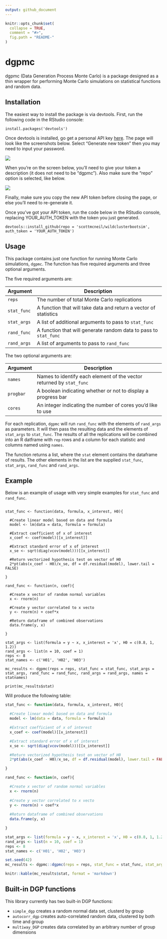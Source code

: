 ```yaml
---
output: github_document
---
```


<!-- README.md is generated from README.Rmd. Please edit that file -->

```r
knitr::opts_chunk$set(
  collapse = TRUE,
  comment = "#>",
  fig.path = "README-"
)
```
# dgpmc

dgpmc (Data Generation Process Monte Carlo) is a package designed as a thin wrapper for performing Monte Carlo simulations on statistical functions and random data.

## Installation

The easiest way to install the package is via devtools. First, run the following code in the RStudio console:
```
install.packages('devtools')
```

Once devtools is installed, go get a personal API key [here](https://github.com/settings/tokens).  The page will look like the screenshots below. Select "Generate new token" then you may need to input your password.

<kbd>![](screenshots/API Key 1.png)</kbd>

When you're on the screen below, you'll need to give your token a description (it does not need to be "dgpmc"). Also make sure the "repo" option is selected, like below.

<kbd>![](screenshots/API Key 2.png)</kbd>

Finally, make sure you copy the new API token before closing the page, or else you'll need to re-generate it.

Once you've got your API token, run the code below in the RStudio console, replacing YOUR_AUTH_TOKEN with the token you just generated.

```
devtools::install_github(repo = 'scottmcneil/wildclusterbootsim', auth_token = 'YOUR_AUTH_TOKEN')

```


## Usage

This package contains just one function for running Monte Carlo simulations, `dgpmc`. The function has five required arguments and three optional arguments.

The five required arguments are:

Argument | Description
-------- | ------------------------------------------
`reps`   | The number of total Monte Carlo replications
`stat_func`   | A function that will take data and return a vector of statistics
`stat_args`   | A list of additional arguments to pass to `stat_func`
`rand_func`   | A function that will generate random data to pass to `stat_func`
`rand_args`   | A list of arguments to pass to `rand_func`

The two optional arguments are:

Argument | Description
-------- | ------------------------------------------
`names`   | Names to identify each element of the vector returned by `stat_func`
`progbar`   | A boolean indicating whether or not to display a progress bar
`cores`   | An integer indicating the number of cores you'd like to use

For each replication, `dgpmc` will run `rand_func` with the elements of `rand_args` as parameters. It will then pass the resulting data and the elements of `stat_args` to `stat_func`. The results of all the replications will be combined into an R datframe with `rep` rows and a column for each statistic and columns named using `names`.

The function returns a list, where the `stat` element contains the dataframe of results. The other elements in the list are the supplied `stat_func`, `stat_args`, `rand_func` and `rand_args`.


## Example

Below is an example of usage with very simple examples for `stat_func` and `rand_func`.

```

stat_func <- function(data, formula, x_interest, H0){

  #Create linear model based on data and formula
  model <- lm(data = data, formula = formula)

  #Extract coefficient of x of interest
  x_coef <- coef(model)[[x_interest]]

  #Extract standard error of x of interest
  x_se <- sqrt(diag(vcov(model)))[[x_interest]]

  #Return vectorized hypothesis test on vector of H0
  2*pt(abs(x_coef - H0)/x_se, df = df.residual(model), lower.tail = FALSE)

}

rand_func <- function(n, coef){

  #Create x vector of random normal variables
  x <- rnorm(n)
  
  #Create y vector correlated to x vecto
  y <- rnorm(n) + coef*x
  
  #Return dataframe of combined observations
  data.frame(y, x)

}

stat_args <- list(formula = y ~ x, x_interest = 'x', H0 = c(0.8, 1, 1.2))
rand_args <- list(n = 10, coef = 1)
reps <- 8
stat_names <- c('H01', 'H02', 'H03')

mc_results <- dgpmc(reps = reps, stat_func = stat_func, stat_args = stat_args, rand_func = rand_func, rand_args = rand_args, names = statnames)

print(mc_results$stat)

```

Will produce the following table:


```r

stat_func <- function(data, formula, x_interest, H0){

  #Create linear model based on data and formula
  model <- lm(data = data, formula = formula)

  #Extract coefficient of x of interest
  x_coef <- coef(model)[[x_interest]]

  #Extract standard error of x of interest
  x_se <- sqrt(diag(vcov(model)))[[x_interest]]

  #Return vectorized hypothesis test on vector of H0
  2*pt(abs(x_coef - H0)/x_se, df = df.residual(model), lower.tail = FALSE)

}

rand_func <- function(n, coef){

  #Create x vector of random normal variables
  x <- rnorm(n)
  
  #Create y vector correlated to x vecto
  y <- rnorm(n) + coef*x
  
  #Return dataframe of combined observations
  data.frame(y, x)

}

stat_args <- list(formula = y ~ x, x_interest = 'x', H0 = c(0.8, 1, 1.2))
rand_args <- list(n = 10, coef = 1)
reps <- 8
stat_names <- c('H01', 'H02', 'H03')

set.seed(42)
mc_results <- dgpmc::dgpmc(reps = reps, stat_func = stat_func, stat_args = stat_args, rand_func = rand_func, rand_args = rand_args, names = stat_names)

knitr::kable(mc_results$stat, format = 'markdown')

```


## Built-in DGP functions

This library currently has two built-in DGP functions:

* `simple_dgp` creates a random normal data set, clusterd by group
* `autocorr_dgp` creates auto-correlated random data, clustered by both time and group
* `multiway_DGP` creates data correlated by an arbitrary number of group dimensions
